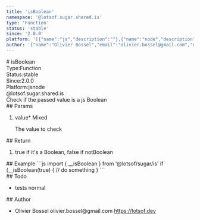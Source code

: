 ```yaml
---
title: 'isBoolean'
namespace: '@lotsof.sugar.shared.is'
type: 'Function'
status: 'stable'
since: '2.0.0'
platform: '[{"name":"js","description":""},{"name":"node","description":""}]'
author: '{"name":"Olivier Bossel","email":"olivier.bossel@gmail.com","url":"https://lotsof.dev"}'
---
```

<div class="docmap-mdx">
# isBoolean
<div class="_metas">
<div class="_type"><span class="_type-label">Type:</span><span class="_type-value">Function</span></div>
<div class="_status"><span class="_status-label">Status:</span><span class="_status-value -stable">stable</span></div>
<div class="_since"><span class="_since-label">Since:</span><span class="_since-value">2.0.0</span></div>
<div class="_platform"><span class="_platform-label">Platform:</span><span class="_platform-value -js">js</span><span class="_platform-value -node">node</span></div>
</div>
<div class="_namespace">@lotsof.sugar.shared.is</div>
<div class="_description">
Check if the passed value is a js Boolean
</div>
<div class="_params">
## Params
<ol class="_list">
<li class="_item">
<span class="_name">value<span class="_required">*</span></span><span class="_default"></span> <span class="_type">Mixed</span>
<p class="_description">The value to check</p>
</li>
</ol>
</div>
<div class="_return">
## Return
<ol class="_list">
<li class="_item">
<span class="_description">true if it's a Boolean, false if not</span><span class="_default"></span><span class="_type">Boolean</span>
</li>
</ol>
</div>
<div class="_examples">
## Example
```js
import { __isBoolean } from '@lotsof/sugar/is'
if (__isBoolean(true) {
  // do something
}
```
</div>
<div class="_todo">
## Todo
<ul class="_list">
<li class="_item">
<span class="_description">tests</span>
<span class="_priority -normal">normal</span>
</li>
</ul>
</div>
<div class="_author">
## Author
<ul class="_list">
<li class="_item">
<span class="_name">Olivier Bossel</span>
<span class="_email">olivier.bossel@gmail.com</span>
<a href="https://lotsof.dev" target="_blank" class="_url">https://lotsof.dev</a>
</li>
</ul>
</div>
</div>